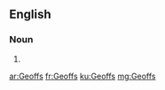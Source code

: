 ==English==

===Noun===
{{head|en}}

# {{plural of|Geoff}}

[[ar:Geoffs]]
[[fr:Geoffs]]
[[ku:Geoffs]]
[[mg:Geoffs]]